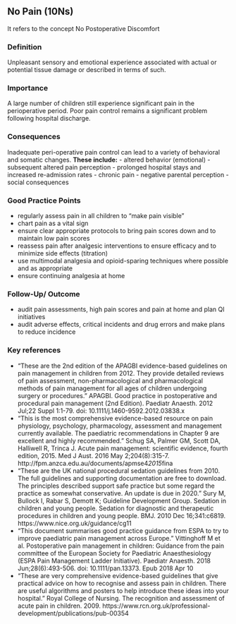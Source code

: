 ## No Pain (10Ns)
It refers to the concept No Postoperative Discomfort

### Definition
Unpleasant sensory and emotional experience associated with actual or potential tissue damage or described in terms of such.

### Importance
A large number of children still experience significant pain in the perioperative period. Poor pain control remains a significant problem following hospital discharge.

### Consequences
Inadequate peri-operative pain control can lead to a variety of behavioral and somatic changes.
**These include:**
- altered behavior (emotional)
- subsequent altered pain perception
- prolonged hospital stays and increased re-admission rates
- chronic pain
- negative parental perception
- social consequences

### Good Practice Points
- regularly assess pain in all children to "make pain visible"
- chart pain as a vital sign
- ensure clear appropriate protocols to bring pain scores down and to maintain low pain scores
- reassess pain after analgesic interventions to ensure efficacy and to minimize side effects (titration)
- use multimodal analgesia and opioid-sparing techniques where possible and as appropriate
- ensure continuing analgesia at home

### Follow-Up/ Outcome
- audit pain assessments, high pain scores and pain at home and plan QI initiatives
- audit adverse effects, critical incidents and drug errors and make plans to reduce incidence

### Key references
- "These are the 2nd edition of the APAGBI evidence-based guidelines on pain management in children from 2012. They provide detailed reviews of pain assessment, non-pharmacological and pharmacological methods of pain management for all ages of children undergoing surgery or procedures." APAGBI. Good practice in postoperative and procedural pain management (2nd Edition). Paediatr Anaesth. 2012 Jul;22 Suppl 1:1-79. doi: 10.1111/j.1460-9592.2012.03838.x
- "This is the most comprehensive evidence-based resource on pain physiology, psychology, pharmacology, assessment and management currently available. The paediatric recommendations in Chapter 9 are excellent and highly recommended." Schug SA, Palmer GM, Scott DA, Halliwell R, Trinca J. Acute pain management: scientific evidence, fourth edition, 2015. Med J Aust. 2016 May 2;204(8):315-7. http://fpm.anzca.edu.au/documents/apmse4*2015*fina
- "These are the UK national procedural sedation guidelines from 2010. The full guidelines and supporting documentation are free to download. The principles described support safe practice but some regard the practice as somewhat conservative. An update is due in 2020." Sury M, Bullock I, Rabar S, Demott K; Guideline Development Group. Sedation in children and young people. Sedation for diagnostic and therapeutic procedures in children and young people. BMJ. 2010 Dec 16;341:c6819. https://www.nice.org.uk/guidance/cg11
- "This document summarises good practice guidance from ESPA to try to improve paediatric pain management across Europe." Vittinghoff M et al. Postoperative pain management in children: Guidance from the pain committee of the European Society for Paediatric Anaesthesiology (ESPA Pain Management Ladder Initiative). Paediatr Anaesth. 2018 Jun;28(6):493-506. doi: 10.1111/pan.13373. Epub 2018 Apr 10
- "These are very comprehensive evidence-based guidelines that give practical advice on how to recognise and assess pain in children. There are useful algorithms and posters to help introduce these ideas into your hospital." Royal College of Nursing. The recognition and assessment of acute pain in children. 2009. https://www.rcn.org.uk/professional-development/publications/pub-00354

